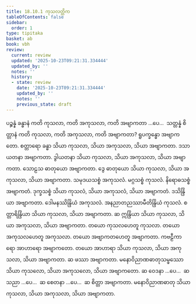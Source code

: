 ```yaml
---
title: 18.10.1 ကုသလတ္တိက
tableOfContents: false
sidebar:
  order: 1
type: tipitaka
basket: ab
book: vbh
review:
  current: review
  updated: '2025-10-23T09:21:31.334444'
  updated_by: ''
  notes: ''
  history:
  - state: review
    date: '2025-10-23T09:21:31.334444'
    updated_by: ''
    notes: ''
    previous_state: draft
---
```



<ReviewStatus review={frontmatter.review} showDetails={true} />

<HypothesisAnnotation frontmatter={frontmatter} />

<DynamicBreadcrumb />

<Division number="1038" book="vbh" e="ch" v="30" p="445">

<Paragraph number="3214" book="vbh">
ပဉ္စန္နံ ခန္ဓာနံ ကတိ ကုသလာ, ကတိ အကုသလာ, ကတိ အဗျာကတာ …ပေ…  သတ္တန္နံ စိတ္တာနံ ကတိ ကုသလာ, ကတိ အကုသလာ, ကတိ အဗျာကတာ?
</Paragraph>

<Paragraph number="3215" book="vbh">
ရူပက္ခန္ဓော အဗျာကတော. စတ္တာရော ခန္ဓာ သိယာ ကုသလာ, သိယာ အကုသလာ, သိယာ အဗျာကတာ. ဒသာယတနာ အဗျာကတာ. ဒွါယတနာ သိယာ ကုသလာ, သိယာ အကုသလာ, သိယာ အဗျာကတာ. သောဠသ ဓာတုယော အဗျာကတာ. ဒွေ ဓာတုယော သိယာ ကုသလာ, သိယာ အကုသလာ, သိယာ အဗျာကတာ. သမုဒယသစ္စံ အကုသလံ. မဂ္ဂသစ္စံ ကုသလံ. နိရောဓသစ္စံ အဗျာကတံ. ဒုက္ခသစ္စံ သိယာ ကုသလံ, သိယာ အကုသလံ, သိယာ အဗျာကတံ.
</Paragraph>

<Paragraph number="3216" book="vbh">
ဒသိန္ဒြိယာ အဗျာကတာ. ဒေါမနဿိန္ဒြိယံ အကုသလံ. အနညာတညဿာမီတိန္ဒြိယံ ကုသလံ. စတ္တာရိန္ဒြိယာ သိယာ ကုသလာ, သိယာ အဗျာကတာ. ဆ ဣန္ဒြိယာ သိယာ ကုသလာ, သိယာ အကုသလာ, သိယာ အဗျာကတာ.
</Paragraph>

<Paragraph number="3217" book="vbh">
တယော ကုသလဟေတူ ကုသလာ. တယော အကုသလဟေတူ အကုသလာ. တယော အဗျာကတဟေတူ အဗျာကတာ. ကဗဠီကာရော အာဟာရော အဗျာကတော. တယော အာဟာရာ သိယာ ကုသလာ, သိယာ အကုသလာ, သိယာ အဗျာကတာ. ဆ ဖဿာ အဗျာကတာ. မနောဝိညာဏဓာတုသမ္ဖဿော သိယာ ကုသလော, သိယာ အကုသလော, သိယာ အဗျာကတော. ဆ ဝေဒနာ …ပေ…  ဆ သညာ …ပေ…  ဆ စေတနာ …ပေ…  ဆ စိတ္တာ အဗျာကတာ. မနောဝိညာဏဓာတု သိယာ ကုသလာ, သိယာ အကုသလာ, သိယာ အဗျာကတာ.
</Paragraph>
</Division>